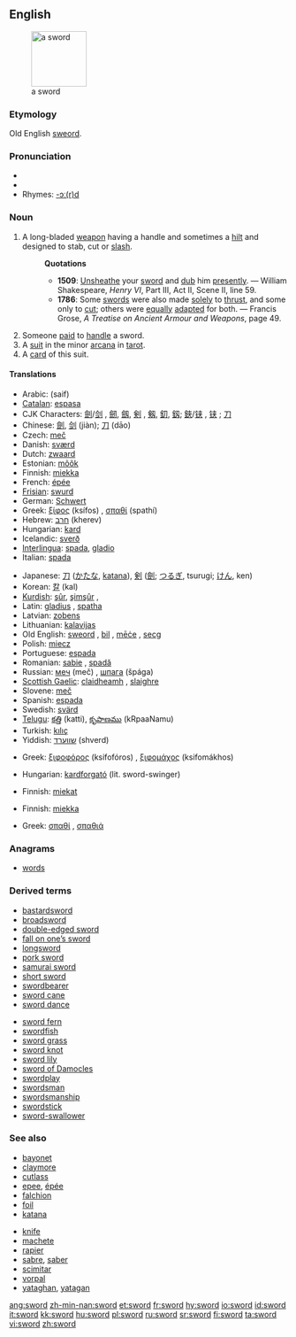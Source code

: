 {{wikipedia}}
==English==
[[Image:Estoque_1480_dC..jpg|thumb|right|100px|a sword]]

===Etymology===
Old English [[sweord]].

===Pronunciation===
*{{IPA|/sɔ:d/,/soʊrd/}}
*{{audio|en-us-sword.ogg|Audio (US)}}
*Rhymes: [[Rhymes:English:-ɔː(r)d|-ɔː(r)d]]

===Noun===
{{en-noun}}

# {{context|Weapon}} A long-bladed [[weapon]] having a handle and sometimes a [[hilt]] and designed to stab, cut or [[slash]]. <!-- This is encyclopedic: It was sheathed in a [[scabbard]]. It was originally a [[melée]] weapon that was used in serious combat, but now is mostly used in sports and for ceremonies, and is viewed as one of the most noble weapons.-->
#:'''Quotations'''
#:*'''1509''': [[Unsheathe]] your [[sword]] and [[dub]] him [[presently]]. &mdash; William Shakespeare, ''Henry VI'', Part III, Act II, Scene II, line 59.
#:*'''1786''': Some [[sword]]s were also made [[solely]] to [[thrust]], and some only to [[cut]]; others were [[equally]] [[adapt]]ed for both. &mdash; Francis Grose, ''A Treatise on Ancient Armour and Weapons'', page 49.
# Someone [[paid]] to [[handle]] a sword.
# A [[suit]] in the minor [[arcana]] in [[tarot]].
# A [[card]] of this suit.

====Translations====
{{trans-top|weapon}}
*Arabic: {{ARchar|[[سيف]]}} (saif) {{m}}
*[[Catalan]]: [[espasa]] {{f}}
*CJK Characters: [[劍]]/[[剑]]<!-- (jiàn)-->, [[劒]], [[劔]], [[剣]]<!--ja simp-->, [[剱]], [[釖]], [[釼]]; [[鋏]]/[[铗]]<!-- (jiá)--><!--zh trad/ja-->, [[铗]]<!-- (jiá)--><!--zh simp-->; [[刀]]<!-- (dāo)-->
*Chinese: [[劍]], [[剑]] (jiàn); [[刀]] (dāo)
*Czech: [[meč]] {{m}}
*Danish: [[sværd]] {{g|Danish}}
*Dutch: [[zwaard]] {{n}}
*Estonian: [[mõõk]]
*Finnish: [[miekka]]
*French: [[épée]] {{f}}
*[[Frisian]]: [[swurd]] {{n}}
*German: [[Schwert]] {{n}}
*Greek: [[ξίφος]] (ksífos) {{n}}, [[σπαθί]] (spathí) {{n}}
*Hebrew: [[חרב]] (kherev) {{m}}
*Hungarian: [[kard#Hungarian|kard]]
*Icelandic: [[sverð]] {{m}}
*[[Interlingua]]: [[spada]], [[gladio]]
*Italian: [[spada]] {{f}}
{{trans-mid}}
*Japanese: [[刀]] ([[かたな]], [[katana]]), [[剣]] ([[劍]]; [[つるぎ]], tsurugi; [[けん]], ken)
*Korean: [[칼]] (kal)
*[[Kurdish]]: [[şûr]], [[şimşûr]] {{g|Kurdish}}, {{KUchar|[[شمشێر]]}}
*Latin: [[gladius]] {{m}}, [[spatha]] {{f}}
*Latvian: [[zobens]] {{m}}
*Lithuanian: [[kalavijas]] {{m}}
*Old English: [[sweord]] {{n}}, [[bil]] {{n}}, [[mece|mēċe]] {{m}}, [[secg]] {{m}}
*Polish: [[miecz]] {{m}}
*Portuguese: [[espada]] {{f}}
*Romanian: [[sabie]] {{f}}, [[spadă]] {{f}}
*Russian: [[меч]] (meč) {{m}}, [[шпага]] (špága) {{f}}
*[[Scottish Gaelic]]: [[claidheamh]] {{m}}, [[slaighre]] {{f}}
*Slovene: [[meč]] {{m}}
*Spanish: [[espada]] {{f}}
*Swedish: [[svärd]] {{c}}
*[[Telugu]]: [[కత్తి]] (katti), [[కృపాణము]] (kRpaaNamu)
*Turkish: [[kılıç]]
*Yiddish: [[שווערד]] (shverd) {{f}}
{{trans-bottom}}

{{trans-top|one who handles a sword}}
*Greek: [[ξιφοφόρος]] (ksifofóros) {{m}}, [[ξιφομάχος]] (ksifomákhos) {{m}}
{{trans-mid}}
*Hungarian: [[kardforgató]] (lit. sword-swinger)
{{trans-bottom}}

{{trans-top|suit in tarot}}
*Finnish: [[miekat]] {{p}}
{{trans-mid}}
{{trans-bottom}}

{{trans-top|card of this suit}}
*Finnish: [[miekka]]
{{trans-mid}}
*Greek: [[σπαθί]] {{n}}, [[σπαθιά]] {{p}}
{{trans-bottom}}

===Anagrams===
*[[words]]

===Derived terms===
{{top2}}
*[[bastardsword]]
*[[broadsword]]
*[[double-edged sword]]
*[[fall on one's sword|fall on one’s sword]]
*[[longsword]]
*[[pork sword]]
*[[samurai sword]]
*[[short sword]]
*[[swordbearer]]
*[[sword cane]]
*[[sword dance]]
{{mid2}}
*[[sword fern]]
*[[swordfish]]
*[[sword grass]]
*[[sword knot]]
*[[sword lily]]
*[[sword of Damocles]]
*[[swordplay]]
*[[swordsman]]
*[[swordsmanship]]
*[[swordstick]]
*[[sword-swallower]]
<!-- vorpal sword -->
{{bottom}}

===See also===
{{top2}}
*[[bayonet]]
*[[claymore]]
*[[cutlass]]
*[[epee]], [[épée]]
*[[falchion]]
*[[foil]]
*[[katana]]
{{mid2}}
*[[knife]]
*[[machete]]
*[[rapier]]
*[[sabre]], [[saber]]
*[[scimitar]]
*[[vorpal]]
*[[yataghan]], [[yatagan]]
{{bottom}}

[[ang:sword]]
[[zh-min-nan:sword]]
[[et:sword]]
[[fr:sword]]
[[hy:sword]]
[[io:sword]]
[[id:sword]]
[[it:sword]]
[[kk:sword]]
[[hu:sword]]
[[pl:sword]]
[[ru:sword]]
[[sr:sword]]
[[fi:sword]]
[[ta:sword]]
[[vi:sword]]
[[zh:sword]]